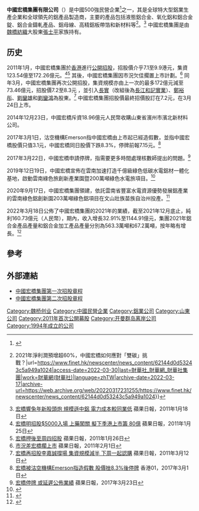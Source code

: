 {{Infobox Company
| company_name = 中國宏橋集團有限公司<br>China Hong Qiao Group Limited
| company_logo = 
| company_type = 上市公司 ({{hkex|1378}})
| company_slogan = 
| foundation = 
| location = [[山東省|山東省]][[鄒平市|鄒平市]][[經濟開發區|經濟開發區]][[會仙一路|會仙一路]][[魏橋鋁電大廈|魏橋鋁電大廈]]
| key_people = [[张波|张波]](主席兼執行董事)
| industry = [[鋁業|鋁業]]
| sales = 
| profit = ￥160.73億元（2021年12月）
| asset = 
| revenue = 
| market_value = 962.44億港元（2022年3月）
| num_employees = 
| products = 
| homepage = [http://www.hongqiaochina.com]
}}


'''中國宏橋集團有限公司'''（{{hkex|1378}}）是中國500強民營企業<ref>{{Cite web|title=重磅！胡润2020年中国500强民营企业（搜索版）|url=https://finance.sina.com.cn/zt_d/2020_hr500qmq/|access-date=2022-03-31|work=finance.sina.com.cn|archive-date=2022-01-27|archive-url=https://web.archive.org/web/20220127071530/https://finance.sina.com.cn/zt_d/2020_hr500qmq/}}</ref>之一，其是全球特大型鋁業生產企業和全球領先的鋁產品製造商，主要的產品包括液態鋁合金、氧化鋁和鋁合金錠、鋁合金鑄軋產品、鋁母線、高精鋁板帶箔和新材料等<ref>{{Cite web|title=百強透視{{!}}2021年淨利潤預增超60%，中國宏橋如何應對「雙碳」挑戰？|url=https://www.finet.hk/newscenter/news_content/62144d0d53243c5a949a1024|access-date=2022-03-30|last=財華社_財華網_財華社集團|work=財華網(財華社)|language=zhTW|archive-date=2022-03-17|archive-url=https://web.archive.org/web/20220317231255/https://www.finet.hk/newscenter/news_content/62144d0d53243c5a949a1024}}</ref>。<ref>[http://hk.apple.nextmedia.com/template/apple/art_main.php?iss_id=20110118&sec_id=15307&subsec=15320&art_id=14880459 宏橋響兔年新股頭炮 規模遜中鋁 電力成本較同業低] 蘋果日報，2011年1月18日</ref> 中國宏橋集團是由[[魏橋紡織|魏橋紡織]]大股東[[張士平|張士平]]家族持有。

==历史==
2011年1月，中國宏橋集團於[[香港|香港]]進行[[IPO|公開招股]]，招股價介乎7.1至9.9港元，集資123.54億至172.26億元。<ref>[http://hk.apple.nextmedia.com/template/apple/art_main.php?iss_id=20110125&sec_id=15307&subsec=15320&art_id=14904615 宏橋明招股$5000入場 上藥闖關 擬下季港上市籌 80億] 蘋果日報，2011年1月25日</ref><ref>[http://hk.apple.nextmedia.com/template/apple/art_main.php?iss_id=20110126&sec_id=15307&subsec=15320&art_id=14908400 宏橋押後至周四招股] 蘋果日報，2011年1月26日</ref> 其後，中國宏橋集團因市況欠佳擱置上市計劃。<ref>[http://hk.apple.nextmedia.com/template/apple/art_main.php?iss_id=20110201&sec_id=15307&subsec=15320&art_id=14932456 市況差宏橋擱上市] 蘋果日報，2011年2月1日</ref> 同年3月，中國宏橋集團再次公開招股，集資規模亦由上一次的最多172億元減至73.46億元，招股價7.2至8.3元
，並引入[[長實|長實]]（改組後為[[長江和記實業|長江和記實業]]）、[[鄭裕彤|鄭裕彤]]、[[劉鑾雄|劉鑾雄]]和[[劉鑾鴻|劉鑾鴻]]為股東。<ref>[http://hk.apple.nextmedia.com/template/apple/art_main.php?iss_id=20110312&sec_id=15307&subsec=15320&art_id=15067554 宏橋再招股李嘉誠撐場 集資規模減半 下周一起認購] 蘋果日報，2011年3月12日</ref> 中國宏橋集團招股價最終招價股訂在7.2元，在3月24日上市。

2014年12月23日，中國宏橋斥資18.96億元人民幣收購山東省濱州市濱北新材料公司。

2017年3月1日，沽空機構Emerson指中國宏橋由上市起已經造假數，並指中國宏橋股價只值3.1元，中國宏橋同日股價下跌8.3%，停牌前報7.15元。<ref>[https://www.hk01.com/%E7%B6%93%E6%BF%9F/75050/%E5%AE%8F%E6%A9%8B%E8%A2%AB%E6%B2%BD%E7%A9%BA%E6%A9%9F%E6%A7%8BEmerson%E6%8C%87%E9%80%A0%E5%81%87%E6%95%B8-%E8%82%A1%E5%83%B9%E6%8C%AB8-3-%E5%BE%8C%E5%81%9C%E7%89%8C 宏橋被沽空機構Emerson指造假數 股價挫8.3%後停牌] 香港01，2017年3月1日</ref>

2017年3月22日，中國宏橋申請停牌，指需要更多時間處理核數師提出的問題。<ref>[http://hk.apple.nextmedia.com/financeestate/art/20170323/19967183 宏橋停牌 或延遲公佈業績] {{Wayback|url=http://hk.apple.nextmedia.com/financeestate/art/20170323/19967183 |date=20170729180519 }} 蘋果日報，2017年3月23日</ref>

2019年12日19日，中國宏橋宣佈在雲南加速打造千億級綠色低碳水電鋁材一體化基地，啟動雲南綠色旅創新產業園暨200萬噸綠色水電旅項目。<ref>{{Cite web|title=云南加速打造千亿级绿色低碳水电铝材一体化基地|url=http://greenfinance.xinhua08.com/a/20191219/1903395.shtml|access-date=2022-05-05|last=中国金融信息网|work=中国金融信息网}}</ref>

2020年9月17日，中國宏橋集團領建，依託雲南省豐富水電資源優勢發展鋁產業的雲南綠色鋁創新園203萬噸綠色鋁項目在文山壯族苗族自治州投產。<ref>{{Cite web|title=云南年产203万吨绿色铝项目投产-新华网|url=http://www.xinhuanet.com/fortune/2020-09/17/c_1126506284.htm|access-date=2022-05-05|work=www.xinhuanet.com|archive-date=2022-05-05|archive-url=https://web.archive.org/web/20220505105902/http://www.xinhuanet.com/fortune/2020-09/17/c_1126506284.htm}}</ref>

2022年3月18日公佈了中國宏橋集團的2021年的業績，截至2021年12月底止，純利160.73億元（人民幣），期內，收入增長32.91%至1144.91億元，集團2021年鋁合金產品產量和鋁合金加工產品產量分別為563.3萬噸和67.2萬噸，按年略有增長。<ref>{{Cite web|title=中國宏橋去年多賺53% 末期息60仙按年增20% (22:11) - 20220318 - 即時財經新聞|url=https://finance.mingpao.com/fin/instantf/20220318/1647612732031/%e4%b8%ad%e5%9c%8b%e5%ae%8f%e6%a9%8b%e5%8e%bb%e5%b9%b4%e5%a4%9a%e8%b3%ba53-%e6%9c%ab%e6%9c%9f%e6%81%af60%e4%bb%99%e6%8c%89%e5%b9%b4%e5%a2%9e20|access-date=2022-03-31|work=明報財經網|language=en|archive-date=2022-03-18|archive-url=https://web.archive.org/web/20220318153847/https://finance.mingpao.com/fin/instantf/20220318/1647612732031/%E4%B8%AD%E5%9C%8B%E5%AE%8F%E6%A9%8B%E5%8E%BB%E5%B9%B4%E5%A4%9A%E8%B3%BA53-%E6%9C%AB%E6%9C%9F%E6%81%AF60%E4%BB%99%E6%8C%89%E5%B9%B4%E5%A2%9E20}}</ref>

==參考==
{{reflist}}

==外部連結==
*[http://www.hkexnews.hk/listedco/listconews/sehk/20110127/LTN20110127008_C.pdf 中國宏橋集團第一次招股章程]
*[http://www.hkexnews.hk/listedco/listconews/sehk/20110314/LTN20110314008_C.pdf 中國宏橋集團第二次招股章程]{{Wayback|url=http://www.hkexnews.hk/listedco/listconews/sehk/20110314/LTN20110314008_C.pdf |date=20110718152150 }}

[[Category:魏桥创业|Category:魏桥创业]]
[[Category:中國民營企業|Category:中國民營企業]]
[[Category:鋁業公司|Category:鋁業公司]]
[[Category:山東公司|Category:山東公司]]
[[Category:2011年首次公開募股|Category:2011年首次公開募股]]
[[Category:开曼群岛离岸公司|Category:开曼群岛离岸公司]]
[[Category:1994年成立的公司|Category:1994年成立的公司]]
